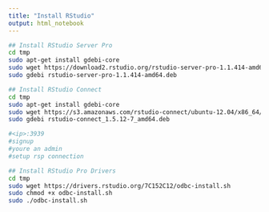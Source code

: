 ```yaml
---
title: "Install RStudio"
output: html_notebook
---
```


```bash
## Install RStudio Server Pro
cd tmp
sudo apt-get install gdebi-core
sudo wget https://download2.rstudio.org/rstudio-server-pro-1.1.414-amd64.deb
sudo gdebi rstudio-server-pro-1.1.414-amd64.deb

## Install RStudio Connect
cd tmp
sudo apt-get install gdebi-core
sudo wget https://s3.amazonaws.com/rstudio-connect/ubuntu-12.04/x86_64/rstudio-connect_1.5.12-7_amd64.deb
sudo gdebi rstudio-connect_1.5.12-7_amd64.deb

#<ip>:3939
#signup
#youre an admin
#setup rsp connection

## Install RStudio Pro Drivers
cd tmp
sudo wget https://drivers.rstudio.org/7C152C12/odbc-install.sh
sudo chmod +x odbc-install.sh
sudo ./odbc-install.sh
```

